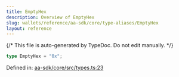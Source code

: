 ```yaml
---
title: EmptyHex
description: Overview of EmptyHex
slug: wallets/reference/aa-sdk/core/type-aliases/EmptyHex
layout: reference
---
```


{/* This file is auto-generated by TypeDoc. Do not edit manually. */}

```ts
type EmptyHex = "0x";
```

Defined in: [aa-sdk/core/src/types.ts:23](https://github.com/alchemyplatform/aa-sdk/blob/153785ddc87beb160382c2bae7dbafa4a66ade9a/aa-sdk/core/src/types.ts#L23)
